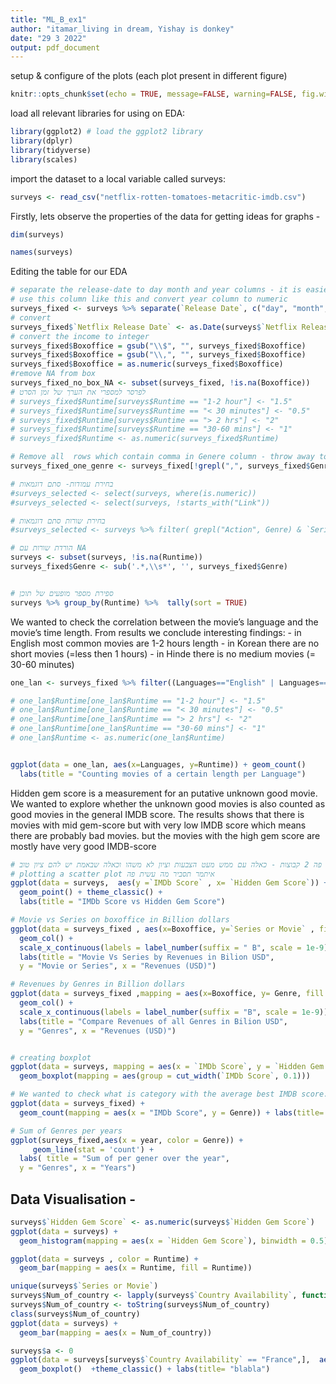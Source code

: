 ```yaml
---
title: "ML_B_ex1"
author: "itamar_living in dream, Yishay is donkey"
date: "29 3 2022"
output: pdf_document
---
```



setup & configure of the plots (each plot present in different figure)
```r
knitr::opts_chunk$set(echo = TRUE, message=FALSE, warning=FALSE, fig.width=8, fig.height=3)
```


load all relevant libraries for using on EDA:
```r
library(ggplot2) # load the ggplot2 library
library(dplyr)
library(tidyverse)
library(scales)
```

import the dataset to a local variable called surveys:
```r
surveys <- read_csv("netflix-rotten-tomatoes-metacritic-imdb.csv")
```

Firstly, lets observe the properties of the data for getting ideas for graphs -

```r
dim(surveys)

names(surveys)  
```
Editing the table for our EDA
 
```r

# separate the release-date to day month and year columns - it is easier to
# use this column like this and convert year column to numeric 
surveys_fixed <- surveys %>% separate(`Release Date`, c("day", "month", "year"), sep = " ", convert = TRUE)
# convert 
surveys_fixed$`Netflix Release Date` <- as.Date(surveys$`Netflix Release Date`)
# convert the income to integer
surveys_fixed$Boxoffice = gsub("\\$", "", surveys_fixed$Boxoffice)
surveys_fixed$Boxoffice = gsub("\\,", "", surveys_fixed$Boxoffice)
surveys_fixed$Boxoffice = as.numeric(surveys_fixed$Boxoffice)
#remove NA from box
surveys_fixed_no_box_NA <- subset(surveys_fixed, !is.na(Boxoffice))
# לפרסר למספרי את הערך של זמן הסרט
# surveys_fixed$Runtime[surveys$Runtime == "1-2 hour"] <- "1.5"
# surveys_fixed$Runtime[surveys$Runtime == "< 30 minutes"] <- "0.5"
# surveys_fixed$Runtime[surveys$Runtime == "> 2 hrs"] <- "2"
# surveys_fixed$Runtime[surveys$Runtime == "30-60 mins"] <- "1"
# surveys_fixed$Runtime <- as.numeric(surveys_fixed$Runtime)

# Remove all  rows which contain comma in Genere column - throw away to many rows
surveys_fixed_one_genre <- surveys_fixed[!grepl(",", surveys_fixed$Genre), ]

# בחירת עמודות- סתם דוגמאות
#surveys_selected <- select(surveys, where(is.numeric))
#surveys_selected <- select(surveys, !starts_with("Link"))

# בחירת שורות סתם דוגמאות 
#surveys_selected <- surveys %>% filter( grepl("Action", Genre) & `Series or Movie` == "Movie")

# הורדת שורות עם NA
surveys <- subset(surveys, !is.na(Runtime))
surveys_fixed$Genre <- sub('.*,\\s*', '', surveys_fixed$Genre)


# ספירת מספר מופעים של תוכן
surveys %>% group_by(Runtime) %>%  tally(sort = TRUE)
```
We wanted to check the correlation between the movie's language and the movie's time length. From results we conclude interesting findings:
- in English most common movies are 1-2 hours length
- in Korean there are no short movies (=less then 1 hours)
- in Hinde there is no medium movies (= 30-60 minutes)
```r

one_lan <- surveys_fixed %>% filter((Languages=="English" | Languages=="Japanese" | Languages=="Korean" | Languages=="Spanish" | Languages=="Hindi" | Languages=="French" | Languages=="German")& (`Series or Movie`=="Movie"))

# one_lan$Runtime[one_lan$Runtime == "1-2 hour"] <- "1.5"
# one_lan$Runtime[one_lan$Runtime == "< 30 minutes"] <- "0.5"
# one_lan$Runtime[one_lan$Runtime == "> 2 hrs"] <- "2"
# one_lan$Runtime[one_lan$Runtime == "30-60 mins"] <- "1"
# one_lan$Runtime <- as.numeric(one_lan$Runtime)


ggplot(data = one_lan, aes(x=Languages, y=Runtime)) + geom_count()
  labs(title = "Counting movies of a certain length per Language")
```
Hidden gem score is a measurement for an putative unknown good movie. We wanted to explore whether the unknown good movies is also counted as good movies in the general IMDB score.
The results shows that there is movies with mid gem-score but with very low IMDB score which means there are probably bad movies. but the movies with the high gem score are mostly have very good IMDB-score
```r

# אפשר לומר שיש פה 2 קבוצות - כאלה עם ממש מעט הצבעות וציון לא משהו וכאלה שבאמת יש להם ציון טוב
# plotting a scatter plot איתמר תסביר מה עשית פה
ggplot(data = surveys,  aes(y =`IMDb Score` , x= `Hidden Gem Score`)) +
  geom_point() + theme_classic() +
  labs(title = "IMDb Score vs Hidden Gem Score")
```



```r

# Movie vs Series on boxoffice in Billion dollars
ggplot(data = surveys_fixed , aes(x=Boxoffice, y=`Series or Movie` , fill = `Series or Movie`)) +
  geom_col() + 
  scale_x_continuous(labels = label_number(suffix = " B", scale = 1e-9))+ 
  labs(title = "Movie Vs Series by Revenues in Bilion USD",
  y = "Movie or Series", x = "Revenues (USD)")

# Revenues by Genres in Billion dollars 
ggplot(data = surveys_fixed ,mapping = aes(x=Boxoffice, y= Genre, fill = Genre)) +
  geom_col() + 
  scale_x_continuous(labels = label_number(suffix = "B", scale = 1e-9))+ 
  labs(title = "Compare Revenues of all Genres in Bilion USD",
  y = "Genres", x = "Revenues (USD)")


# creating boxplot
ggplot(data = surveys, mapping = aes(x = `IMDb Score`, y = `Hidden Gem Score`)) + 
  geom_boxplot(mapping = aes(group = cut_width(`IMDb Score`, 0.1)))

# We wanted to check what is category with the average best IMDB score. From results we can see that Drama category gets the best IMDB score average. 
ggplot(data = surveys_fixed) +
  geom_count(mapping = aes(x = "IMDb Score", y = Genre)) + labs(title= "Average IMDB score per Genre")

# Sum of Genres per years
ggplot(surveys_fixed,aes(x = year, color = Genre)) + 
     geom_line(stat = 'count') +
  labs( title = "Sum of per gener over the year",
  y = "Genres", x = "Years")

```


## Data Visualisation - 

```r

surveys$`Hidden Gem Score` <- as.numeric(surveys$`Hidden Gem Score`)
ggplot(data = surveys) +
  geom_histogram(mapping = aes(x = `Hidden Gem Score`), binwidth = 0.5)

ggplot(data = surveys , color = Runtime) + 
  geom_bar(mapping = aes(x = Runtime, fill = Runtime))

```



```r
unique(surveys$`Series or Movie`)
surveys$Num_of_country <- lapply(surveys$`Country Availability`, function(x){length(strsplit(x,","))})
surveys$Num_of_country <- toString(surveys$Num_of_country)
class(surveys$Num_of_country)
ggplot(data = surveys) + 
  geom_bar(mapping = aes(x = Num_of_country))

surveys$a <- 0
ggplot(data = surveys[surveys$`Country Availability` == "France",],  aes(y = `Hidden Gem Score`, x= `Series or Movie`,  fill = `Series or Movie`)) +
  geom_boxplot()  +theme_classic() + labs(title= "blabla")

```

